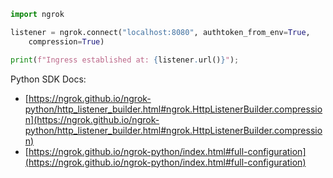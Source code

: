 ```python
import ngrok

listener = ngrok.connect("localhost:8080", authtoken_from_env=True,
    compression=True)

print(f"Ingress established at: {listener.url()}");
```

Python SDK Docs:

- [https://ngrok.github.io/ngrok-python/http_listener_builder.html#ngrok.HttpListenerBuilder.compression](https://ngrok.github.io/ngrok-python/http_listener_builder.html#ngrok.HttpListenerBuilder.compression)
- [https://ngrok.github.io/ngrok-python/index.html#full-configuration](https://ngrok.github.io/ngrok-python/index.html#full-configuration)
